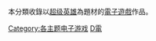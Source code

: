 本分類收錄以[[超级英雄|超级英雄]]為題材的[[電子遊戲|電子遊戲]]作品。

[[Category:各主题电子游戏|Category:各主题电子游戏]]
[[Category:各媒体超级英雄虚构作品|D電]]